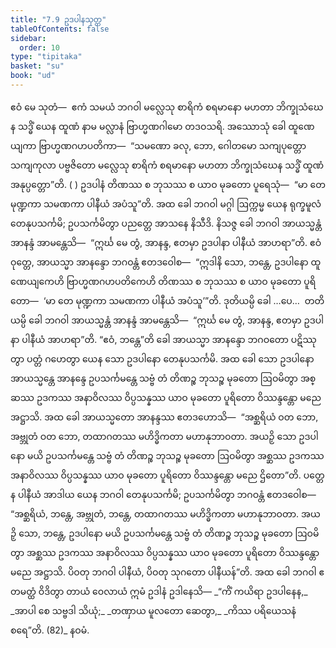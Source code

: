 ```yaml
---
title: "7.9 ဥဒပါနသုတ္တ"
tableOfContents: false
sidebar:
  order: 10
type: "tipitaka"
basket: "su"
book: "ud"
---
```



<DynamicBreadcrumb />

<Division number="69" book="ud">

<Paragraph number="644" book="ud">
ဧဝံ မေ သုတံ—  ဧကံ သမယံ ဘဂဝါ မလ္လေသု စာရိကံ စရမာနော မဟတာ ဘိက္ခုသံဃေန သဒ္ဓိံ ယေန ထူဏံ နာမ မလ္လာနံ ဗြာဟ္မဏဂါမော တဒဝသရိ. အဿောသုံ ခေါ ထူဏေယျကာ ဗြာဟ္မဏဂဟပတိကာ—  “သမဏော ခလု, ဘော, ဂေါတမော သကျပုတ္တော သကျကုလာ ပဗ္ဗဇိတော မလ္လေသု စာရိကံ စရမာနော မဟတာ ဘိက္ခုသံဃေန သဒ္ဓိံ ထူဏံ အနုပ္ပတ္တော”တိ. ( ) ဥဒပါနံ တိဏဿ စ ဘုသဿ စ ယာဝ မုခတော ပူရေသုံ—  “မာ တေ မုဏ္ဍကာ သမဏကာ ပါနီယံ အပံသူ”တိ.
</Paragraph>

<Paragraph number="645" book="ud">
အထ ခေါ ဘဂဝါ မဂ္ဂါ ဩက္ကမ္မ ယေန ရုက္ခမူလံ တေနုပသင်္ကမိ; ဥပသင်္ကမိတွာ ပညတ္တေ အာသနေ နိသီဒိ. နိသဇ္ဇ ခေါ ဘဂဝါ အာယသ္မန္တံ အာနန္ဒံ အာမန္တေသိ—  “ဣင်္ဃ မေ တွံ, အာနန္ဒ, ဧတမှာ ဥဒပါနာ ပါနီယံ အာဟရာ”တိ.
</Paragraph>

<Paragraph number="646" book="ud">
ဧဝံ ဝုတ္တေ, အာယသ္မာ အာနန္ဒော ဘဂဝန္တံ ဧတဒဝေါစ—  “ဣဒါနိ သော, ဘန္တေ, ဥဒပါနော ထူဏေယျကေဟိ ဗြာဟ္မဏဂဟပတိကေဟိ တိဏဿ စ ဘုသဿ စ ယာဝ မုခတော ပူရိတော—  ‘မာ တေ မုဏ္ဍကာ သမဏကာ ပါနီယံ အပံသူ’”တိ.
</Paragraph>

<Paragraph number="647" book="ud">
ဒုတိယမ္ပိ ခေါ …ပေ…  တတိယမ္ပိ ခေါ ဘဂဝါ အာယသ္မန္တံ အာနန္ဒံ အာမန္တေသိ—  “ဣင်္ဃ မေ တွံ, အာနန္ဒ, ဧတမှာ ဥဒပါနာ ပါနီယံ အာဟရာ”တိ. “ဧဝံ, ဘန္တေ”တိ ခေါ အာယသ္မာ အာနန္ဒော ဘဂဝတော ပဋိဿုတွာ ပတ္တံ ဂဟေတွာ ယေန သော ဥဒပါနော တေနုပသင်္ကမိ. အထ ခေါ သော ဥဒပါနော အာယသ္မန္တေ အာနန္ဒေ ဥပသင်္ကမန္တေ သဗ္ဗံ တံ တိဏဉ္စ ဘုသဉ္စ မုခတော ဩဝမိတွာ အစ္ဆဿ ဥဒကဿ အနာဝိလဿ ဝိပ္ပသန္နဿ ယာဝ မုခတော ပူရိတော ဝိဿန္ဒန္တော မညေ အဋ္ဌာသိ.
</Paragraph>

<Paragraph number="648" book="ud">
အထ ခေါ အာယသ္မတော အာနန္ဒဿ ဧတဒဟောသိ—  “အစ္ဆရိယံ ဝတ ဘော, အဗ္ဘုတံ ဝတ ဘော, တထာဂတဿ မဟိဒ္ဓိကတာ မဟာနုဘာဝတာ. အယဉှိ သော ဥဒပါနော မယိ ဥပသင်္ကမန္တေ သဗ္ဗံ တံ တိဏဉ္စ ဘုသဉ္စ မုခတော ဩဝမိတွာ အစ္ဆဿ ဥဒကဿ အနာဝိလဿ ဝိပ္ပသန္နဿ ယာဝ မုခတော ပူရိတော ဝိဿန္ဒန္တော မညေ ဌိတော”တိ. ပတ္တေန ပါနီယံ အာဒါယ ယေန ဘဂဝါ တေနုပသင်္ကမိ; ဥပသင်္ကမိတွာ ဘဂဝန္တံ ဧတဒဝေါစ—  “အစ္ဆရိယံ, ဘန္တေ, အဗ္ဘုတံ, ဘန္တေ, တထာဂတဿ မဟိဒ္ဓိကတာ မဟာနုဘာဝတာ. အယဉှိ သော, ဘန္တေ, ဥဒပါနော မယိ ဥပသင်္ကမန္တေ သဗ္ဗံ တံ တိဏဉ္စ ဘုသဉ္စ မုခတော ဩဝမိတွာ အစ္ဆဿ ဥဒကဿ အနာဝိလဿ ဝိပ္ပသန္နဿ ယာဝ မုခတော ပူရိတော ဝိဿန္ဒန္တော မညေ အဋ္ဌာသိ. ပိဝတု ဘဂဝါ ပါနီယံ, ပိဝတု သုဂတော ပါနီယန်”တိ.
</Paragraph>

<Paragraph number="649" book="ud">
အထ ခေါ ဘဂဝါ ဧတမတ္ထံ ဝိဒိတွာ တာယံ ဝေလာယံ ဣမံ ဥဒါနံ ဥဒါနေသိ—
</Paragraph>

<Paragraph number="650" type="verses" book="ud">
_“ကိံ ကယိရာ ဥဒပါနေန,_  
_အာပါ စေ သဗ္ဗဒါ သိယုံ;_  
_တဏှာယ မူလတော ဆေတွာ,_  
_ကိဿ ပရိယေသနံ စရေ”တိ. (82)_  


</Paragraph>
</Division>

<Paragraph number="651" type="center" book="ud">
နဝမံ.
</Paragraph>